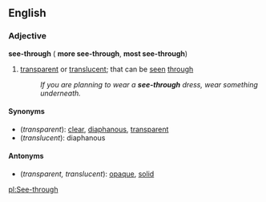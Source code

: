 ==English==
===Adjective===
'''see-through''' ({{compar}} '''more see-through''', {{superl}} '''most see-through''')

#[[transparent]] or [[translucent]]; that can be [[see|seen]] [[through]]
#:''If you are planning to wear a '''see-through''' dress, wear something underneath.''

====Synonyms====
*(''transparent''): [[clear]], [[diaphanous]], [[transparent]]
*(''translucent''): diaphanous

====Antonyms====
*(''transparent, translucent''): [[opaque]], [[solid]]

[[pl:See-through]]
